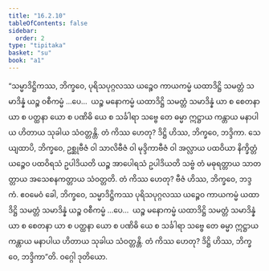 ```yaml
---
title: "16.2.10"
tableOfContents: false
sidebar:
  order: 2
type: "tipitaka"
basket: "su"
book: "a1"
---
```



<DynamicBreadcrumb />

<Division number="307" book="a1">

<Paragraph number="395" book="a1">
“သမ္မာဒိဋ္ဌိကဿ, ဘိက္ခဝေ, ပုရိသပုဂ္ဂလဿ ယဉ္စေဝ ကာယကမ္မံ ယထာဒိဋ္ဌိ သမတ္တံ သမာဒိန္နံ ယဉ္စ ဝစီကမ္မံ …ပေ…  ယဉ္စ မနောကမ္မံ ယထာဒိဋ္ဌိ သမတ္တံ သမာဒိန္နံ ယာ စ စေတနာ ယာ စ ပတ္ထနာ ယော စ ပဏိဓိ ယေ စ သင်္ခါရာ သဗ္ဗေ တေ ဓမ္မာ ဣဋ္ဌာယ ကန္တာယ မနာပါယ ဟိတာယ သုခါယ သံဝတ္တန္တိ. တံ ကိဿ ဟေတု? ဒိဋ္ဌိ ဟိဿ, ဘိက္ခဝေ, ဘဒ္ဒိကာ. သေယျထာပိ, ဘိက္ခဝေ, ဥစ္ဆုဗီဇံ ဝါ သာလိဗီဇံ ဝါ မုဒ္ဒိကာဗီဇံ ဝါ အလ္လာယ ပထဝိယာ နိက္ခိတ္တံ ယဉ္စေဝ ပထဝိရသံ ဥပါဒိယတိ ယဉ္စ အာပေါရသံ ဥပါဒိယတိ သဗ္ဗံ တံ မဓုရတ္တာယ သာတတ္တာယ အသေစနကတ္တာယ သံဝတ္တတိ. တံ ကိဿ ဟေတု? ဗီဇံ ဟိဿ, ဘိက္ခဝေ, ဘဒ္ဒကံ. ဧဝမေဝံ ခေါ, ဘိက္ခဝေ, သမ္မာဒိဋ္ဌိကဿ ပုရိသပုဂ္ဂလဿ ယဉ္စေဝ ကာယကမ္မံ ယထာဒိဋ္ဌိ သမတ္တံ သမာဒိန္နံ ယဉ္စ ဝစီကမ္မံ …ပေ…  ယဉ္စ မနောကမ္မံ ယထာဒိဋ္ဌိ သမတ္တံ သမာဒိန္နံ ယာ စ စေတနာ ယာ စ ပတ္ထနာ ယော စ ပဏိဓိ ယေ စ သင်္ခါရာ သဗ္ဗေ တေ ဓမ္မာ ဣဋ္ဌာယ ကန္တာယ မနာပါယ ဟိတာယ သုခါယ သံဝတ္တန္တိ. တံ ကိဿ ဟေတု? ဒိဋ္ဌိ ဟိဿ, ဘိက္ခဝေ, ဘဒ္ဒိကာ”တိ.

</Paragraph>
</Division>

<Paragraph number="396" type="center" book="a1">
ဝဂ္ဂေါ ဒုတိယော.
</Paragraph>